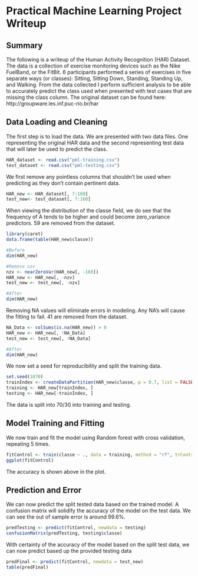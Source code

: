 Practical Machine Learning Project Writeup
========================================================

Summary
--------------------------------------------------------

The following is a writeup of the Human Activity Recognition (HAR) Dataset. The data is a collection of exercise monitoring devices such as the Nike FuelBand, or the FitBit. 6 participants performed a series of exercises in five separate ways (or classes): Sitting, Sitting Down, Standing, Standing Up, and Walking. From the data collected I perform sufficient analysis to be able to accurately predict the class used when presented with test cases that are missing the class column. The original dataset can be found here: http://groupware.les.inf.puc-rio.br/har

Data Loading and Cleaning
--------------------------------------------------------

The first step is to load the data. We are presented with two data files. One representing the original HAR data and the second representing test data that will later be used to predict the class.


```r
HAR_dataset <- read.csv("pml-training.csv")
test_dataset <- read.csv("pml-testing.csv")
```

We first remove any pointless columns that shouldn't be used when predicting as they don't contain pertinent data.

```r
HAR_new <- HAR_dataset[, 7:160]
test_new<- test_dataset[, 7:160]
```

When viewing the distribution of the classe field, we do see that the frequency of A tends to be higher and could become zero_variance predictors. 59 are removed from the dataset.

```r
library(caret)
data.frame(table(HAR_new$classe))

#Before
dim(HAR_new)

#Remove nzv
nzv <- nearZeroVar(HAR_new[, -160])
HAR_new <- HAR_new[, -nzv]
test_new <- test_new[, -nzv]

#After
dim(HAR_new)
```

Removing NA values will eliminate errors in modeling. Any NA's will cause the fitting to fail. 41 are removed from the dataset.

```r
NA_Data <- colSums(is.na(HAR_new)) > 0
HAR_new <- HAR_new[, !NA_Data]
test_new <- test_new[, !NA_Data]

#After
dim(HAR_new)
```

We now set a seed for reproducibility and split the training data.

```r
set.seed(1070)
trainIndex <- createDataPartition(HAR_new$classe, p = 0.7, list = FALSE)
training <- HAR_new[trainIndex, ]
testing <- HAR_new[-trainIndex, ]
```

The data is split into 70/30 into training and testing.

Model Training and Fitting
--------------------------------------------------------

We now train and fit the model using Random forest with cross validation, repeating 5 times.

```r
fitControl <- train(classe ~ ., data = training, method = "rf", trControl = trainControl(method = "cv", number = 5))
ggplot(fitControl)
```

The accuracy is shown above in the plot.

Prediction and Error
--------------------------------------------------------

We can now predict the split tested data based on the trained model. A confusion matrix will solidify the accuracy of the model on the test data. We can see the out of sample error is around 99.6%.

```r
predTesting <- predict(fitControl, newdata = testing)
confusionMatrix(predTesting, testing$classe)
```

With certainty of the accuracy of the model based on the split test data, we can now predict based up the provided testing data

```r
predFinal <- predict(fitControl, newdata = test_new)
table(predFinal)
```
